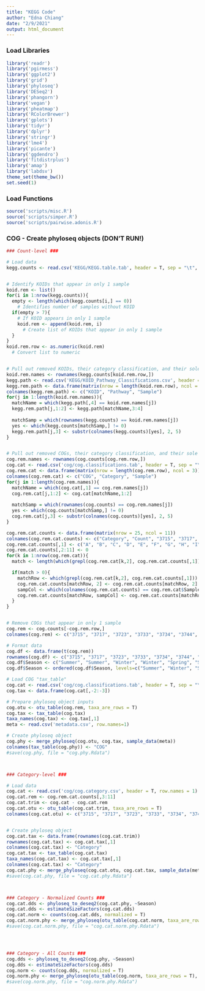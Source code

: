 ```yaml
---
title: "KEGG Code"
author: "Edna Chiang"
date: "2/9/2021"
output: html_document
---
```


### Load Libraries
```r
library('readr')
library('pgirmess')
library('ggplot2')
library('grid')
library('phyloseq')
library('DESeq2')
library('phangorn')
library('vegan')
library('pheatmap')
library('RColorBrewer')
library('gplots')
library('tidyr')
library('dplyr')
library('stringr')
library('lme4')
library('picante')
library('ggdendro')
library('fitdistrplus')
library('amap')
library('labdsv')
theme_set(theme_bw())
set.seed(1)
```

### Load Functions
```r
source('scripts/misc.R')
source('scripts/simper.R')
source('scripts/pairwise.adonis.R')
```

### COG - Create phyloseq objects (DON'T RUN!)
```r
### Count-level ###

# Load data
kegg.counts <- read.csv('KEGG/KEGG.table.tab', header = T, sep = "\t", row.names = 1)


# Identify KOIDs that appear in only 1 sample
koid.rem <- list()
for(i in 1:nrow(kegg.counts)){
  empty <- length(which(kegg.counts[i,] == 0))
    # Identifies number of samples without KOID
  if(empty > 7){
    # If KOID appears in only 1 sample
    koid.rem <- append(koid.rem, i)
      # Create list of KOIDs that appear in only 1 sample
  }
}
koid.rem.row <- as.numeric(koid.rem)
  # Convert list to numeric


# Pull out removed KOIDs, their category classification, and their sole sample so I can update the KEGG pathway counts
koid.rem.names <- rownames(kegg.counts[koid.rem.row,])
kegg.path <- read.csv('KEGG/KOID_Pathway_Classifications.csv', header = T)
kegg.rem.path <- data.frame(matrix(nrow = length(koid.rem.row), ncol = 3))
colnames(kegg.rem.path) <- c("KOID", "Pathway", "Sample")
for(j in 1:length(koid.rem.names)){
  matchName = which(kegg.path[,4] == koid.rem.names[j])
  kegg.rem.path[j,1:2] <- kegg.path[matchName,3:4]
  
  matchSamp = which(rownames(kegg.counts) == koid.rem.names[j])
  yes <- which(kegg.counts[matchSamp,] != 0)
  kegg.rem.path[j,3] <- substr(colnames(kegg.counts)[yes], 2, 5)
}


# Pull out removed COGs, their category classification, and their sole sample so I can update the COG category counts
cog.rem.names <- rownames(cog.counts[cog.rem.row,])
cog.cat <- read.csv('cog/cog.classifications.tab', header = T, sep = "\t")
cog.rem.cat <- data.frame(matrix(nrow = length(cog.rem.row), ncol = 3))
colnames(cog.rem.cat) <- c("COG", "Category", "Sample")
for(j in 1:length(cog.rem.names)){
  matchName = which(cog.cat[,1] == cog.rem.names[j])
  cog.rem.cat[j,1:2] <- cog.cat[matchName,1:2]
  
  matchSamp = which(rownames(cog.counts) == cog.rem.names[j])
  yes <- which(cog.counts[matchSamp,] != 0)
  cog.rem.cat[j,3] <- substr(colnames(cog.counts)[yes], 2, 5)
}

cog.rem.cat.counts <- data.frame(matrix(nrow = 25, ncol = 11))
colnames(cog.rem.cat.counts) <- c("Category", "Count", "3715", "3717", "3723", "3733", "3734", "3744", "3772", "3773", "3775")
cog.rem.cat.counts[,1] <- c("A", "B", "C", "D", "E", "F", "G", "H", "I", "J", "K", "L", "M", "N", "O", "P", "Q", "R", "S", "T", "U", "V", "W", "Y", "Z")
cog.rem.cat.counts[,2:11] <- 0
for(k in 1:nrow(cog.rem.cat)){
  match <- length(which(grepl(cog.rem.cat[k,2], cog.rem.cat.counts[,1])))

  if(match > 0){
    matchRow <- which(grepl(cog.rem.cat[k,2], cog.rem.cat.counts[,1]))
    cog.rem.cat.counts[matchRow, 2] <- cog.rem.cat.counts[matchRow, 2] + 1
    sampCol <- which(colnames(cog.rem.cat.counts) == cog.rem.cat$Sample[k])
    cog.rem.cat.counts[matchRow, sampCol] <- cog.rem.cat.counts[matchRow, sampCol] + 1
  }
}


# Remove COGs that appear in only 1 sample
cog.rem <- cog.counts[-cog.rem.row,]
colnames(cog.rem) <- c("3715", "3717", "3723", "3733", "3734", "3744", "3772", "3773", "3775")

# Format data
cog.df <- data.frame(t(cog.rem))
rownames(cog.df) <- c("3715", "3717", "3723", "3733", "3734", "3744", "3772", "3773", "3775")
cog.df$Season <- c("Summer", "Summer", "Winter", "Winter", "Spring", "Summer", "Winter", "Spring", "Spring")
cog.df$Season <- ordered(cog.df$Season, levels=c("Summer", "Winter", "Spring"))

# Load COG "tax_table"
cog.cat <- read.csv('cog/cog.classifications.tab', header = T, sep = "\t")
cog.tax <- data.frame(cog.cat[,-2:-3])

# Prepare phyloseq object inputs
cog.otu <- otu_table(cog.rem, taxa_are_rows = T)
cog.tax <- tax_table(cog.tax)
taxa_names(cog.tax) <- cog.tax[,1]
meta <- read.csv('metadata.csv', row.names=1)

# Create phyloseq object
cog.phy <- merge_phyloseq(cog.otu, cog.tax, sample_data(meta))
colnames(tax_table(cog.phy)) <- "COG"
#save(cog.phy, file = "cog.phy.Rdata")



### Category-level ###

# Load data
cog.cat <- read.csv('cog/cog.category.csv', header = T, row.names = 1)
cog.cat.rem <- cog.rem.cat.counts[,3:11]
cog.cat.trim <- cog.cat - cog.cat.rem
cog.cat.otu <- otu_table(cog.cat.trim, taxa_are_rows = T)
colnames(cog.cat.otu) <- c("3715", "3717", "3723", "3733", "3734", "3744", "3772", "3773", "3775")


# Create phyloseq object
cog.cat.tax <- data.frame(rownames(cog.cat.trim))
rownames(cog.cat.tax) <- cog.cat.tax[,1]
colnames(cog.cat.tax) <- "Category"
cog.cat.tax <- tax_table(cog.cat.tax)
taxa_names(cog.cat.tax) <- cog.cat.tax[,1]
colnames(cog.cat.tax) <- "Category"
cog.cat.phy <- merge_phyloseq(cog.cat.otu, cog.cat.tax, sample_data(meta))
#save(cog.cat.phy, file = "cog.cat.phy.Rdata")



### Category - Normalized Counts ###
cog.cat.dds <- phyloseq_to_deseq2(cog.cat.phy, ~Season)
cog.cat.dds <- estimateSizeFactors(cog.cat.dds)
cog.cat.norm <- counts(cog.cat.dds, normalized = T)
cog.cat.norm.phy <- merge_phyloseq(otu_table(cog.cat.norm, taxa_are_rows = T), tax_table(cog.cat.phy), sample_data(cog.cat.phy))
#save(cog.cat.norm.phy, file = "cog.cat.norm.phy.Rdata")




### Category - All Counts ###
cog.dds <- phyloseq_to_deseq2(cog.phy, ~Season)
cog.dds <- estimateSizeFactors(cog.dds)
cog.norm <- counts(cog.dds, normalized = T)
cog.norm.phy <- merge_phyloseq(otu_table(cog.norm, taxa_are_rows = T), tax_table(cog.phy), sample_data(cog.phy))
#save(cog.norm.phy, file = "cog.norm.phy.Rdata")
```